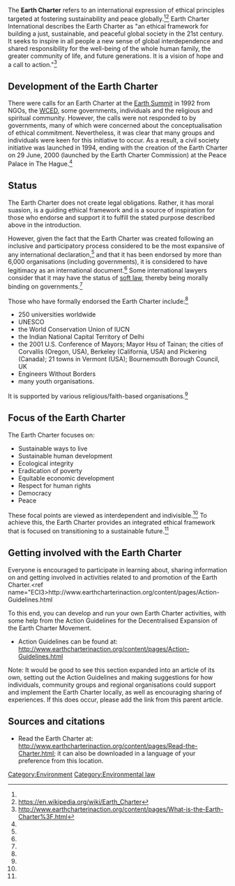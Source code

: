 The '''Earth Charter''' refers to an international expression of ethical principles targeted at fostering sustainability and peace globally.<ref name="ECI2" /><ref name="wp">https://en.wikipedia.org/wiki/Earth_Charter</ref> Earth Charter International describes the Earth Charter as "an ethical framework for building a just, sustainable, and peaceful global society in the 21st century. It seeks to inspire in all people a new sense of global interdependence and shared responsibility for the well-being of the whole human family, the greater community of life, and future generations. It is a vision of hope and a call to action."<ref name="ECI2">http://www.earthcharterinaction.org/content/pages/What-is-the-Earth-Charter%3F.html</ref>

== Development of the Earth Charter ==
There were calls for an Earth Charter at the [[Earth Summit]] in 1992 from NGOs, the [[WCED]], some governments, individuals and the religious and spiritual community. However, the calls were not responded to by governments, many of which were concerned about the conceptualisation of ethical commitment. Nevertheless, it was clear that many groups and individuals were keen for this initiative to occur. As a result, a civil society initiative was launched in 1994, ending with the creation of the Earth Charter on 29 June, 2000 (launched by the Earth Charter Commission) at the Peace Palace in The Hague.<ref name="ECI2" />

== Status ==
The Earth Charter does not create legal obligations. Rather, it has moral suasion, is a guiding ethical framework and is a source of inspiration for those who endorse and support it to fulfill the stated purpose described above in the introduction.

However, given the fact that the Earth Charter was created following an inclusive and participatory process considered to be the most expansive of any international declaration,<ref name="ECI2" /> and that it has been endorsed by more than 6,000 organisations (including governments), it is considered to have legitimacy as an international document.<ref name="ECI2" /> Some international lawyers consider that it may have the status of [[soft law]], thereby being morally binding on governments.<ref name="ECI2" /> 

Those who have formally endorsed the Earth Charter include:<ref name="wp" />

*250 universities worldwide
*UNESCO
*the World Conservation Union of IUCN
*the Indian National Capital Territory of Delhi
*the 2001 U.S. Conference of Mayors; Mayor Hsu of Tainan; the cities of Corvallis (Oregon, USA), Berkeley (California, USA) and Pickering (Canada); 21 towns in Vermont (USA); Bournemouth Borough Council, UK
*Engineers Without Borders
*many youth organisations.

It is supported by various religious/faith-based organisations.<ref name="wp" />

== Focus of the Earth Charter ==
The Earth Charter focuses on:

*Sustainable ways to live
*Sustainable human development
*Ecological integrity
*Eradication of poverty
*Equitable economic development
*Respect for human rights
*Democracy
*Peace

These focal points are viewed as interdependent and indivisible.<ref name="ECI2" /> To achieve this, the Earth Charter provides an integrated ethical framework that is focused on transitioning to a sustainable future.<ref name="ECI2" />

== Getting involved with the Earth Charter ==
Everyone is encouraged to participate in learning about, sharing information on and getting involved in activities related to and promotion of the Earth Charter.<ref name="ECI3>http://www.earthcharterinaction.org/content/pages/Action-Guidelines.html</ref> To this end, you can develop and run your own Earth Charter activities, with some help from the Action Guidelines for the Decentralised Expansion of the Earth Charter Movement.

*Action Guidelines can be found at: http://www.earthcharterinaction.org/content/pages/Action-Guidelines.html

Note: It would be good to see this section expanded into an article of its own, setting out the Action Guidelines and making suggestions for how individuals, community groups and regional organisations could support and implement the Earth Charter locally, as well as encouraging sharing of experiences. If this does occur, please add the link from this parent article.


== Sources and citations ==
{{reflist}}

* Read the Earth Charter at: http://www.earthcharterinaction.org/content/pages/Read-the-Charter.html; it can also be downloaded in a language of your preference from this location.

{{stub}}

[[Category:Environment]]
[[Category:Environmental law]]